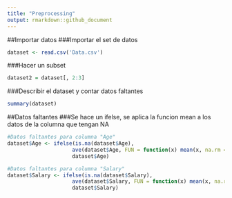 ---
title: "Preprocessing"
output: rmarkdown::github_document
---
##Importar datos
###Importar el set de datos
```{r}
dataset <- read.csv('Data.csv')
```
###Hacer un subset
```{r}
dataset2 = dataset[, 2:3]
```
###Describir el dataset y contar datos faltantes
```{r}
summary(dataset)
```

##Datos faltantes
###Se hace un ifelse, se aplica la funcion mean a los datos de la columna que tengan NA
```{r}
#Datos faltantes para columna "Age"
dataset$Age <- ifelse(is.na(dataset$Age),
                     ave(dataset$Age, FUN = function(x) mean(x, na.rm = TRUE)),
                     dataset$Age)

#Datos faltantes para columna "Salary"
dataset$Salary <- ifelse(is.na(dataset$Salary),
                     ave(dataset$Salary, FUN = function(x) mean(x, na.rm = TRUE)),
                     dataset$Salary)
```

